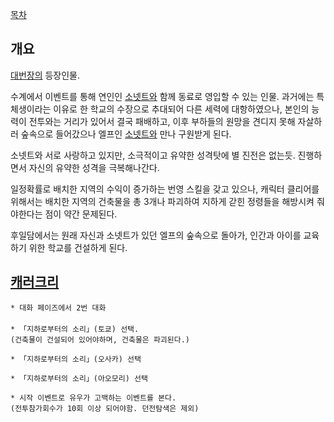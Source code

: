 [[목차]]
== 개요 ==
[[대번장]]의 등장인물.

수계에서 이벤트를 통해 연인인 [[소넷트]]와 함께 동료로 영입할 수 있는 인물. 과거에는 특체생이라는 이유로 한 학교의 수장으로 추대되어 다른 세력에 대항하였으나, 본인의 능력이 전투와는 거리가 있어서 결국 패배하고, 이후 부하들의 원망을 견디지 못해 자살하러 숲속으로 들어갔으나 엘프인 [[소넷트]]와 만나 구원받게 된다.

소넷트와 서로 사랑하고 있지만, 소극적이고 유약한 성격탓에 별 진전은 없는듯.
진행하면서 자신의 유약한 성격을 극복해나간다.

일정확률로 배치한 지역의 수익이 증가하는 번영 스킬을 갖고 있으나, 캐릭터 클리어를 위해서는 배치한 지역의 건축물을 총 3개나 파괴하여 지하게 갇힌 정령들을 해방시켜 줘야한다는 점이 약간 문제된다.

후일담에서는 원래 자신과 소넷트가 있던 엘프의 숲속으로 돌아가, 인간과 아이를 교육하기 위한 학교를 건설하게 된다.

== [[캐러크리]] ==
 * 대화 페이즈에서 2번 대화
 
 * 「지하로부터의 소리」(토쿄) 선택. 
 (건축물이 건설되어 있어야하며, 건축물은 파괴된다.)

 * 「지하로부터의 소리」(오사카) 선택

 * 「지하로부터의 소리」(아오모리) 선택 

 * 시작 이벤트로 유우가 고백하는 이벤트를 본다. 
 (전투참가회수가 10회 이상 되어야함. 던전탐색은 제외)

